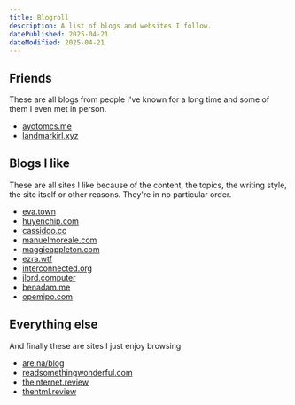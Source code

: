 ```yaml
---
title: Blogroll
description: A list of blogs and websites I follow.
datePublished: 2025-04-21
dateModified: 2025-04-21
---
```


## Friends

These are all blogs from people I've known for a long time and some of them I even met in person.

- [ayotomcs.me](https://ayotomcs.me/)
- [landmarkirl.xyz](https://landmarkirl.xyz/)

## Blogs I like

These are all sites I like because of the content, the topics, the writing style, the site itself or other reasons. They're in no particular order.

- [eva.town](https://eva.town/)
- [huyenchip.com](https://huyenchip.com/)
- [cassidoo.co](https://cassidoo.co/)
- [manuelmoreale.com](https://manuelmoreale.com/)
- [maggieappleton.com](https://maggieappleton.com/)
- [ezra.wtf](https://ezra.wtf/)
- [interconnected.org](https://interconnected.org/home/)
- [jlord.computer](https://jlord.computer/)
- [benadam.me](https://benadam.me/)
- [opemipo.com](https://www.opemipo.com/)

## Everything else

And finally these are sites I just enjoy browsing

- [are.na/blog](https://www.are.na/blog)
- [readsomethingwonderful.com](https://readsomethingwonderful.com/)
- [theinternet.review](https://theinternet.review/)
- [thehtml.review](https://thehtml.review/)
